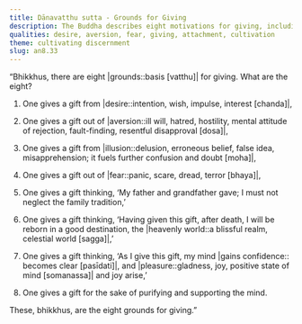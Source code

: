 ```yaml
---
title: Dānavatthu sutta - Grounds for Giving
description: The Buddha describes eight motivations for giving, including giving out of desire, aversion, and fear.
qualities: desire, aversion, fear, giving, attachment, cultivation
theme: cultivating discernment
slug: an8.33
---
```


“Bhikkhus, there are eight |grounds::basis [vatthu]| for giving. What are the eight?

1. One gives a gift from |desire::intention, wish, impulse, interest [chanda]|,

2. One gives a gift out of |aversion::ill will, hatred, hostility, mental attitude of rejection, fault-finding, resentful disapproval [dosa]|,

3. One gives a gift from |illusion::delusion, erroneous belief, false idea, misapprehension; it fuels further confusion and doubt [moha]|,

4. One gives a gift out of |fear::panic, scare, dread, terror [bhaya]|,

5. One gives a gift thinking, ‘My father and grandfather gave; I must not neglect the family tradition,’

6. One gives a gift thinking, ‘Having given this gift, after death, I will be reborn in a good destination, the |heavenly world::a blissful realm, celestial world [sagga]|,’

7. One gives a gift thinking, ‘As I give this gift, my mind |gains confidence:: becomes clear [pasīdati]|, and |pleasure::gladness, joy, positive state of mind [somanassa]| and joy arise,’

8. One gives a gift for the sake of purifying and supporting the mind.

These, bhikkhus, are the eight grounds for giving.”